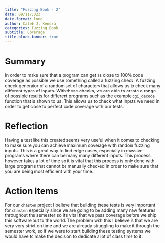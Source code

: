 ```yaml
---
title: "Fuzzing Book - 2"
date: 09/11/2023
date-format: long
author: Caleb J. Kendra
categories: Fuzzing Book
subtitle: Coverage
title-block-banner: true
---
```


# Summary

In order to make sure that a program can get as close to 100% code coverage as possible we use something called a fuzzing check. A fuzzing check generator of a random set of characters that allows us to check many different types of inputs. With these checks, we are able to create a range of possible results for different programs such as the example `cgi_decode` function that is shown to us. This allows us to check what inputs we need in order to get close to perfect code coverage with our tests.

# Reflection

Having a test like this created seems very useful when it comes to checking to make sure you can achieve maximum coverage with random fuzzing inputs. This is a great way to find edge cases, especially in massive programs where there can be many many different inputs. This process however takes a lot of time so it is vital that this process is only done with large programs that cannot be manually checked in order to make sure that you are being most efficient with your time. 

# Action Items

For our `chasten` project I believe that building these tests is very important for `chasten` especially since we are going to be adding many new features throughout the semester so it's vital that we pass coverage before we ship this software out to the world. The problem with this I believe is that we are very very strict on time and we are already struggling to make it through the semester work, so if we were to start building these testing systems we would have to make the decision to dedicate a lot of class time to it.
